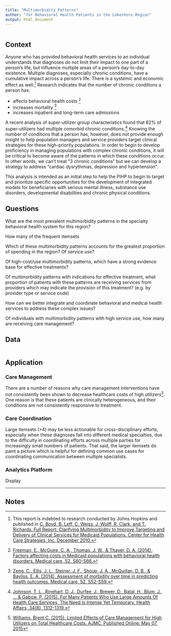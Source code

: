 ```yaml
---
title: "Multimorbidity Patterns"
author: "for Behavioral Health Patients in the Lakeshore Region"
output: html_document
---
```


```r

```


## Context

Anyone who has provided behavioral health services to an individual understands that diagnoses do not limit their impact to one part of a person's life, but influence multiple areas of a person's day-to-day existence.  Multiple diagnoses, especially chronic conditions, have a cumulative impact across a person's life.  There is a systemic and economic effect as well.[^1]  Research indicates that the number of chronic conditions a person has: 

* affects behavioral health costs [^2]
* increases mortality [^3]
* increases inpatient and long-term care admissions 

A recent analysis of super-utilizer group characteristics found that 82% of super-utilizers had multiple comorbid chronic conditions.[^4] Knowing the number of conditions that a person has, however, does not provide enough insight to help population managers and service providers target clinical strategies for these high-priority populations.  In order to begin to develop proficiency in managing populations with complex chronic conditions, it will be critical to become aware of the patterns in which these conditions occur.  In other words, we can't treat "3 chronic conditions" but we can develop a strategy to address "cardiac dysrythmias, depression and hypertension".

This analysis is intended as an initial step to help the PIHP to begin to target and prioritize specific opportunities for the development of integrated models for beneficiaries with serious mental illness, substance use disorders, developmental disabilities and chronic physical conditions.

## Questions

What are the most prevalent multimorbidity patterns in the specialty behavioral health system for this region?  

How many of the frequent itemsets 

Which of these multimorbidity patterns accounts for the greatest proportion of spending in the region?  Of service use?

Of high-cost/use multimorbidity patterns, which have a strong evidence base for effective treatments?

Of multimorbidity patterns with indications for effective treatment, what proportion of patients with these patterns are receiving services from providers which may indicate the provision of this treatment? (e.g. by provider type or service code)

How can we better integrate and coordinate behavioral and medical health services to address these complex issues?

Of individuals with multimorbidity patterns with high service use, how many are receiving care management?



## Data
```r

```

## Application

### Care Management
There are a number of reasons why care management interventions have not consistently been shown to decrease healthcare costs of high utilizers[^5]. One reason is that these patients are clinically heterogeneous, and their conditions are not consistently responsive to treatment. 

### Care Coordination
Large itemsets (>4) may be less actionable for cross-disciplinary efforts, especially when these diagnoses fall into different medical specialties, due to the difficulty in coordinating efforts across multiple parties for increasingly small numbers of patients.  That said, the larger itemsets do paint a picture which is helpful for defining common use cases for coordinating communication between multiple specialists.

### Analytics Platform
Display


---
## Notes
[^1]: This report is indebted to research conducted by Johns Hopkins and published in [C. Boyd, B. Leff, C. Weiss, J. Wolff, R. Clark, and T. Richards. Full Report: Clarifying Multimorbidity to Improve Targeting and Delivery of Clinical Services for Medicaid Populations. Center for Health Care Strategies, Inc. December 2010.](http://www.chcs.org/media/Clarifying_Multimorbidity_for_Medicaid_report-FINAL.pdf)
[^2]: [Freeman, E., McGuire, C. A., Thomas, J. W., & Thayer, D. A. (2014). Factors affecting costs in Medicaid populations with behavioral health disorders. Medical care, 52, S60-S66.](http://journals.lww.com/lww-medicalcare/Fulltext/2014/03001/Factors_Affecting_Costs_in_Medicaid_Populations.12.aspx)
[^3]: [Zeng, C., Ellis, J. L., Steiner, J. F., Shoup, J. A., McQuillan, D. B., & Bayliss, E. A. (2014). Assessment of morbidity over time in predicting health outcomes. Medical care, 52, S52-S59.](http://journals.lww.com/lww-medicalcare/Fulltext/2014/03001/Assessment_of_Morbidity_Over_Time_in_Predicting.11.aspx)
[^4]: [Johnson, T. L., Rinehart, D. J., Durfee, J., Brewer, D., Batal, H., Blum, J., ... & Gabow, P. (2015). For Many Patients Who Use Large Amounts Of Health Care Services, The Need Is Intense Yet Temporary. Health Affairs, 34(8), 1312-1319.](http://content.healthaffairs.org/content/34/8/1312.full)
[^5]: [Williams, Brent C. (2015). Limited Effects of Care Management for High Utilizers on Total Healthcare Costs. AJMC. Published Online: May 07, 2015](http://www.ajmc.com/journals/issue/2015/2015-vol21-n4/limited-effects-of-care-management-for-high-utilizers-on-total-healthcare-costs)